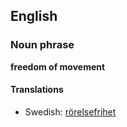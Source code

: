 ==English==
===Noun phrase===
'''freedom of movement'''


====Translations====
*Swedish: [[rörelsefrihet]]